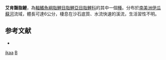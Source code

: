 {{Speciesbox 
| taxon = Bryconamericus ikaa
| status = NE
| status_system = IUCN3.1
| authority = [[Casciotta|Casciotta]], [[Almirón|Almirón]] & [[Azpelicueta|Azpelicueta]], 2004
| synonyms = 
}}
'''艾肯齧脂鯉'''，為[[輻鰭魚綱|輻鰭魚綱]][[脂鯉目|脂鯉目]][[脂鯉亞目|脂鯉亞目]][[脂鯉科|脂鯉科]]的其中一個[[種|種]]。分布於[[南美洲|南美洲]][[伊瓜蘇河|伊瓜蘇河]]流域，體長可達6公分，棲息在沙石底質、水流快速的溪流，生活習性不明。

==参考文献==
{{refbegin}}
*{{FishBase_species|genus=Bryconamericus|species=ikaa|year=2014|month=1}}
{{refend}}

{{Taxonbar|from=Q6417610}}

[[Category:齧脂鯉屬|ikaa]]
[[Category:2004年描述的鱼类|B]]

{{魚類小作品}}